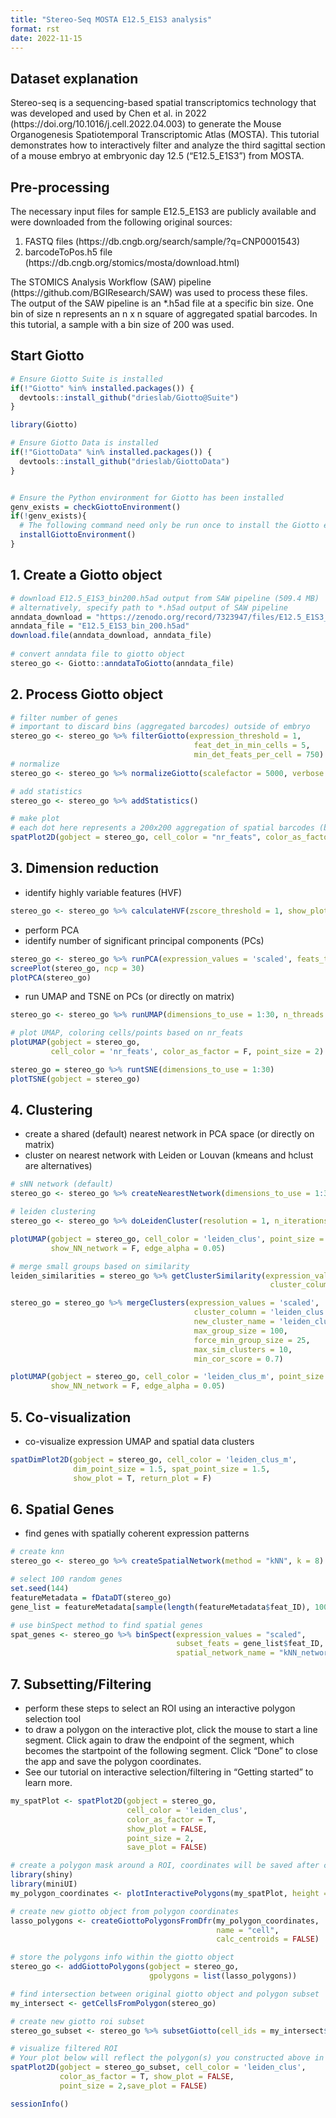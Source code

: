 ```yaml
---
title: "Stereo-Seq MOSTA E12.5_E1S3 analysis"
format: rst
date: 2022-11-15
---
```


## Dataset explanation
Stereo-seq is a sequencing-based spatial transcriptomics technology that was developed and used by Chen et al. in 2022 (https://doi.org/10.1016/j.cell.2022.04.003) to generate the Mouse Organogenesis Spatiotemporal Transcriptomic Atlas (MOSTA). This tutorial demonstrates how to interactively filter and analyze the third sagittal section of a mouse embryo at embryonic day 12.5 ("E12.5_E1S3") from MOSTA. 


## Pre-processing
The necessary input files for sample E12.5_E1S3 are publicly available and were downloaded from the following original sources:

1. FASTQ files (https://db.cngb.org/search/sample/?q=CNP0001543)
2. barcodeToPos.h5 file (https://db.cngb.org/stomics/mosta/download.html)

The STOMICS Analysis Workflow (SAW) pipeline (https://github.com/BGIResearch/SAW) was used to process these files. The output of the SAW pipeline is an *.h5ad file at a specific bin size. One bin of size n represents an n x n square of aggregated spatial barcodes. In this tutorial, a sample with a bin size of 200 was used.

## Start Giotto
```r

# Ensure Giotto Suite is installed
if(!"Giotto" %in% installed.packages()) {
  devtools::install_github("drieslab/Giotto@Suite")
}

library(Giotto)

# Ensure Giotto Data is installed
if(!"GiottoData" %in% installed.packages()) {
  devtools::install_github("drieslab/GiottoData")
}


# Ensure the Python environment for Giotto has been installed
genv_exists = checkGiottoEnvironment()
if(!genv_exists){
  # The following command need only be run once to install the Giotto environment.
  installGiottoEnvironment()
}
```

## 1. Create a Giotto object
```r

# download E12.5_E1S3_bin200.h5ad output from SAW pipeline (509.4 MB)
# alternatively, specify path to *.h5ad output of SAW pipeline 
anndata_download = "https://zenodo.org/record/7323947/files/E12.5_E1S3_bin200.h5ad?download=1"
anndata_file = "E12.5_E1S3_bin_200.h5ad"
download.file(anndata_download, anndata_file)
   
# convert anndata file to giotto object
stereo_go <- Giotto::anndataToGiotto(anndata_file)

```

## 2. Process Giotto object

```r
# filter number of genes
# important to discard bins (aggregated barcodes) outside of embryo
stereo_go <- stereo_go %>% filterGiotto(expression_threshold = 1,
                                         feat_det_in_min_cells = 5,
                                         min_det_feats_per_cell = 750)
# normalize
stereo_go <- stereo_go %>% normalizeGiotto(scalefactor = 5000, verbose = T) 

# add statistics
stereo_go <- stereo_go %>% addStatistics()

# make plot
# each dot here represents a 200x200 aggregation of spatial barcodes (bin size 200)
spatPlot2D(gobject = stereo_go, cell_color = "nr_feats", color_as_factor = F, point_size = 1.5, show_plot = T, save_plot = F)

```

## 3. Dimension reduction

-   identify highly variable features (HVF)

```r
stereo_go <- stereo_go %>% calculateHVF(zscore_threshold = 1, show_plot = F)
```

-   perform PCA
-   identify number of significant principal components (PCs)

```r
stereo_go <- stereo_go %>% runPCA(expression_values = 'scaled', feats_to_use = 'hvf')
screePlot(stereo_go, ncp = 30)
plotPCA(stereo_go)
```

-   run UMAP and TSNE on PCs (or directly on matrix)

```r
stereo_go <- stereo_go %>% runUMAP(dimensions_to_use = 1:30, n_threads = 4)

# plot UMAP, coloring cells/points based on nr_feats
plotUMAP(gobject = stereo_go,
         cell_color = 'nr_feats', color_as_factor = F, point_size = 2)
```

```r
stereo_go = stereo_go %>% runtSNE(dimensions_to_use = 1:30)
plotTSNE(gobject = stereo_go)
```

## 4. Clustering

-   create a shared (default) nearest network in PCA space (or directly on matrix)
-   cluster on nearest network with Leiden or Louvan (kmeans and hclust are alternatives)

```r
# sNN network (default)
stereo_go <- stereo_go %>% createNearestNetwork(dimensions_to_use = 1:30, k = 12)

# leiden clustering
stereo_go <- stereo_go %>% doLeidenCluster(resolution = 1, n_iterations = 1000)

plotUMAP(gobject = stereo_go, cell_color = 'leiden_clus', point_size = 2.5,
         show_NN_network = F, edge_alpha = 0.05)

# merge small groups based on similarity
leiden_similarities = stereo_go %>% getClusterSimilarity(expression_values = 'scaled',
                                                          cluster_column = 'leiden_clus')

stereo_go = stereo_go %>% mergeClusters(expression_values = 'scaled',
                                         cluster_column = 'leiden_clus',
                                         new_cluster_name = 'leiden_clus_m',
                                         max_group_size = 100,
                                         force_min_group_size = 25,
                                         max_sim_clusters = 10,
                                         min_cor_score = 0.7)

plotUMAP(gobject = stereo_go, cell_color = 'leiden_clus_m', point_size = 2.5,
         show_NN_network = F, edge_alpha = 0.05)

```

## 5. Co-visualization

- co-visualize expression UMAP and spatial data clusters

```r
spatDimPlot2D(gobject = stereo_go, cell_color = 'leiden_clus_m',
              dim_point_size = 1.5, spat_point_size = 1.5,
              show_plot = T, return_plot = F)
```

## 6. Spatial Genes

-   find genes with spatially coherent expression patterns

```r
# create knn
stereo_go <- stereo_go %>% createSpatialNetwork(method = "kNN", k = 8)

# select 100 random genes
set.seed(144)
featureMetadata = fDataDT(stereo_go) 
gene_list = featureMetadata[sample(length(featureMetadata$feat_ID), 100), "feat_ID"]

# use binSpect method to find spatial genes
spat_genes <- stereo_go %>% binSpect(expression_values = "scaled", 
                                     subset_feats = gene_list$feat_ID,
                                     spatial_network_name = "kNN_network")
```

## 7. Subsetting/Filtering
-   perform these steps to select an ROI using an interactive polygon selection tool
-   to draw a polygon on the interactive plot, click the mouse to start a line segment. Click again to draw the endpoint of the segment, which becomes the startpoint of the following segment. Click "Done" to close the app and save the polygon coordinates.
-   See our tutorial on interactive selection/filtering in "Getting started" to learn more.
```r
my_spatPlot <- spatPlot2D(gobject = stereo_go,
                          cell_color = 'leiden_clus',
                          color_as_factor = T,
                          show_plot = FALSE,
                          point_size = 2,
                          save_plot = FALSE)

# create a polygon mask around a ROI, coordinates will be saved after clicking 'Done'
library(shiny)
library(miniUI)
my_polygon_coordinates <- plotInteractivePolygons(my_spatPlot, height = 500)

# create new giotto object from polygon coordinates
lasso_polygons <- createGiottoPolygonsFromDfr(my_polygon_coordinates, 
                                              name = "cell", 
                                              calc_centroids = FALSE)

# store the polygons info within the giotto object
stereo_go <- addGiottoPolygons(gobject = stereo_go,
                               gpolygons = list(lasso_polygons))

# find intersection between original giotto object and polygon subset 
my_intersect <- getCellsFromPolygon(stereo_go)

# create new giotto roi subset
stereo_go_subset <- stereo_go %>% subsetGiotto(cell_ids = my_intersect$cell_ID)

# visualize filtered ROI
# Your plot below will reflect the polygon(s) you constructed above in my_polygon_coordinates
spatPlot2D(gobject = stereo_go_subset, cell_color = 'leiden_clus',
           color_as_factor = T, show_plot = FALSE, 
           point_size = 2,save_plot = FALSE)
```

```r
sessionInfo()
```
